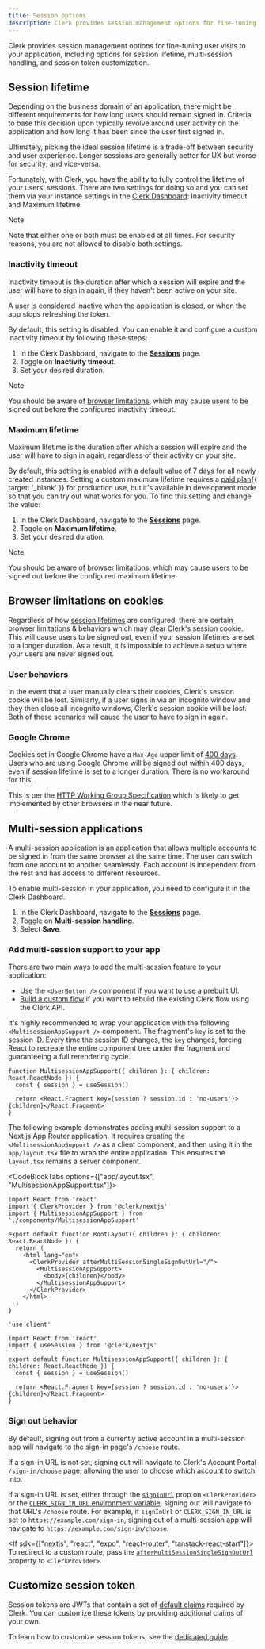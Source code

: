```yaml
---
title: Session options
description: Clerk provides session management options for fine-tuning user visits to your application.
---
```


Clerk provides session management options for fine-tuning user visits to your application, including options for session lifetime, multi-session handling, and session token customization.

## Session lifetime

Depending on the business domain of an application, there might be different requirements for how long users should remain signed in. Criteria to base this decision upon typically revolve around user activity on the application and how long it has been since the user first signed in.

Ultimately, picking the ideal session lifetime is a trade-off between security and user experience. Longer sessions are generally better for UX but worse for security; and vice-versa.

Fortunately, with Clerk, you have the ability to fully control the lifetime of your users' sessions. There are two settings for doing so and you can set them via your instance settings in the [Clerk Dashboard](https://dashboard.clerk.com/): Inactivity timeout and Maximum lifetime.

> [!NOTE]
> Note that either one or both must be enabled at all times. For security reasons, you are not allowed to disable both settings.

### Inactivity timeout

<Include src="_partials/feature-not-free-callout" />

Inactivity timeout is the duration after which a session will expire and the user will have to sign in again, if they haven't been active on your site.

A user is considered inactive when the application is closed, or when the app stops refreshing the token.

By default, this setting is disabled. You can enable it and configure a custom inactivity timeout by following these steps:

1. In the Clerk Dashboard, navigate to the [**Sessions**](https://dashboard.clerk.com/last-active?path=sessions) page.
1. Toggle on **Inactivity timeout**.
1. Set your desired duration.

> [!NOTE]
> You should be aware of [browser limitations](#browser-limitations-on-cookies), which may cause users to be signed out before the configured inactivity timeout.

### Maximum lifetime

Maximum lifetime is the duration after which a session will expire and the user will have to sign in again, regardless of their activity on your site.

By default, this setting is enabled with a default value of 7 days for all newly created instances. Setting a custom maximum lifetime requires a [paid plan](/pricing){{ target: '_blank' }} for production use, but it's available in development mode so that you can try out what works for you. To find this setting and change the value:

1. In the Clerk Dashboard, navigate to the [**Sessions**](https://dashboard.clerk.com/last-active?path=sessions) page.
1. Toggle on **Maximum lifetime**.
1. Set your desired duration.

> [!NOTE]
> You should be aware of [browser limitations](#browser-limitations-on-cookies), which may cause users to be signed out before the configured maximum lifetime.

## Browser limitations on cookies

Regardless of how [session lifetimes](#session-lifetime) are configured, there are certain browser limitations & behaviors which may clear Clerk's session cookie. This will cause users to be signed out, even if your session lifetimes are set to a longer duration. As a result, it is impossible to achieve a setup where your users are never signed out.

### User behaviors

In the event that a user manually clears their cookies, Clerk's session cookie will be lost. Similarly, if a user signs in via an incognito window and they then close all incognito windows, Clerk's session cookie will be lost. Both of these scenarios will cause the user to have to sign in again.

### Google Chrome

Cookies set in Google Chrome have a `Max-Age` upper limit of [400 days](https://developer.chrome.com/blog/cookie-max-age-expires). Users who are using Google Chrome will be signed out within 400 days, even if session lifetime is set to a longer duration. There is no workaround for this.

This is per the [HTTP Working Group Specification](https://httpwg.org/http-extensions/draft-ietf-httpbis-rfc6265bis.html#section-5.5) which is likely to get implemented by other browsers in the near future.

## Multi-session applications

A multi-session application is an application that allows multiple accounts to be signed in from the same browser at the same time. The user can switch from one account to another seamlessly. Each account is independent from the rest and has access to different resources.

To enable multi-session in your application, you need to configure it in the Clerk Dashboard.

1. In the Clerk Dashboard, navigate to the [**Sessions**](https://dashboard.clerk.com/last-active?path=sessions) page.
1. Toggle on **Multi-session handling**.
1. Select **Save**.

### Add multi-session support to your app

There are two main ways to add the multi-session feature to your application:

- Use the [`<UserButton />`](/docs/reference/general/components/user/user-button) component if you want to use a prebuilt UI.
- [Build a custom flow](/docs/custom-flows/multi-session-applications) if you want to rebuild the existing Clerk flow using the Clerk API.

It's highly recommended to wrap your application with the following `<MultisessionAppSupport />` component. The fragment's `key` is set to the session ID. Every time the session ID changes, the `key` changes, forcing React to recreate the entire component tree under the fragment and guaranteeing a full rerendering cycle.

```tsx
function MultisessionAppSupport({ children }: { children: React.ReactNode }) {
  const { session } = useSession()

  return <React.Fragment key={session ? session.id : 'no-users'}>{children}</React.Fragment>
}
```

The following example demonstrates adding multi-session support to a Next.js App Router application. It requires creating the `<MultisessionAppSupport />` as a client component, and then using it in the `app/layout.tsx` file to wrap the entire application. This ensures the `layout.tsx` remains a server component.

<CodeBlockTabs options={["app/layout.tsx", "MultisessionAppSupport.tsx"]}>
  ```tsx {{ filename: 'app/layout.tsx' }}
  import React from 'react'
  import { ClerkProvider } from '@clerk/nextjs'
  import { MultisessionAppSupport } from './components/MultisessionAppSupport'

  export default function RootLayout({ children }: { children: React.ReactNode }) {
    return (
      <html lang="en">
        <ClerkProvider afterMultiSessionSingleSignOutUrl="/">
          <MultisessionAppSupport>
            <body>{children}</body>
          </MultisessionAppSupport>
        </ClerkProvider>
      </html>
    )
  }
  ```

  ```tsx {{ filename: 'app/components/MultisessionAppSupport.tsx' }}
  'use client'

  import React from 'react'
  import { useSession } from '@clerk/nextjs'

  export default function MultisessionAppSupport({ children }: { children: React.ReactNode }) {
    const { session } = useSession()

    return <React.Fragment key={session ? session.id : 'no-users'}>{children}</React.Fragment>
  }
  ```
</CodeBlockTabs>

### Sign out behavior

By default, signing out from a currently active account in a multi-session app will navigate to the sign-in page's `/choose` route.

If a sign-in URL is not set, signing out will navigate to Clerk's Account Portal `/sign-in/choose` page, allowing the user to choose which account to switch into.

If a sign-in URL is set, either through the [`signInUrl`](/docs/reference/general/components/clerk-provider) prop on `<ClerkProvider>` or the [`CLERK_SIGN_IN_URL` environment variable](/docs/deployments/clerk-environment-variables#sign-in-and-sign-up-redirects), signing out will navigate to that URL's `/choose` route. For example, if `signInUrl` or `CLERK_SIGN_IN_URL` is set to `https://example.com/sign-in`, signing out of a multi-session app will navigate to `https://example.com/sign-in/choose`.

<If sdk={["nextjs", "react", "expo", "react-router", "tanstack-react-start"]}>
  To redirect to a custom route, pass the [`afterMultiSessionSingleSignOutUrl`](/docs/reference/general/components/clerk-provider#properties) property to `<ClerkProvider>`.
</If>

## Customize session token

Session tokens are JWTs that contain a set of [default claims](/docs/guides/how-clerk-works/session-tokens) required by Clerk. You can customize these tokens by providing additional claims of your own.

To learn how to customize session tokens, see the [dedicated guide](/docs/guides/configure/session-token).

